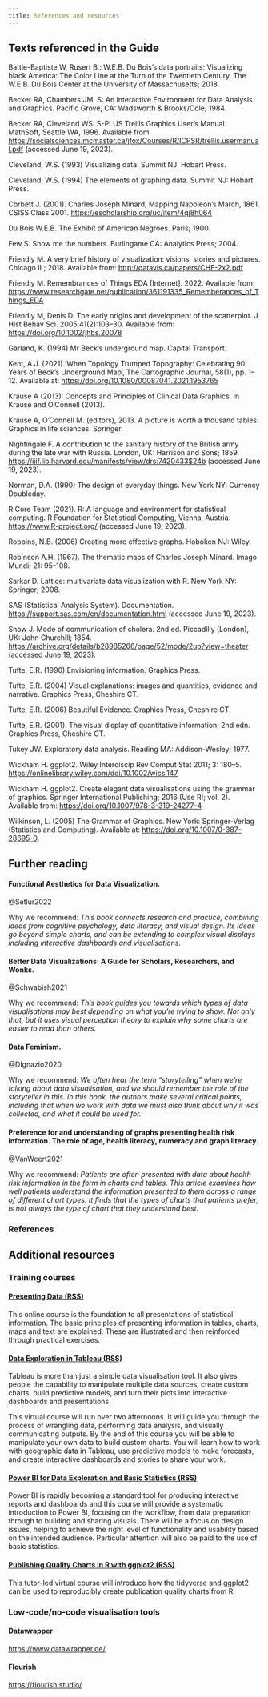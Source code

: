 ```yaml
---
title: References and resources
---
```


## Texts referenced in the Guide

Battle-Baptiste W, Rusert B.: W.E.B. Du Bois's data portraits: Visualizing black America: The Color Line at the Turn of the Twentieth Century. The W.E.B. Du Bois Center at the University of Massachusetts; 2018.

Becker RA, Chambers JM. S: An Interactive Environment for Data Analysis and Graphics. Pacific Grove, CA: Wadsworth & Brooks/Cole; 1984. 

Becker RA, Cleveland WS: S-PLUS Trellis Graphics User's Manual. MathSoft, Seattle WA, 1996. Available from <https://socialsciences.mcmaster.ca/jfox/Courses/R/ICPSR/trellis.usermanual.pdf> (accessed June 19, 2023).

Cleveland, W.S. (1993) Visualizing data. Summit NJ: Hobart Press.

Cleveland, W.S. (1994) The elements of graphing data. Summit NJ: Hobart Press.

Corbett J. (2001). Charles Joseph Minard, Mapping Napoleon's March, 1861. CSISS Class 2001. <https://escholarship.org/uc/item/4qj8h064> 

Du Bois W.E.B. The Exhibit of American Negroes. Paris; 1900.

Few S. Show me the numbers. Burlingame CA: Analytics Press; 2004.

Friendly M. A very brief history of visualization: visions, stories and pictures. Chicago IL; 2018. Available from: <http://datavis.ca/papers/CHF-2x2.pdf>

Friendly M. Remembrances of Things EDA \[Internet\]. 2022. Available from: <https://www.researchgate.net/publication/361191335_Rememberances_of_Things_EDA> 

Friendly M, Denis D. The early origins and development of the scatterplot. J Hist Behav Sci. 2005;41(2):103--30. Available from: <https://doi.org/10.1002/jhbs.20078> 

Garland, K. (1994) Mr Beck's underground map. Capital Transport. 

Kent, A.J. (2021) 'When Topology Trumped Topography: Celebrating 90 Years of Beck's Underground Map', The Cartographic Journal, 58(1), pp. 1--12. Available at: <https://doi.org/10.1080/00087041.2021.1953765> 

Krause A (2013): Concepts and Principles of Clinical Data Graphics. In Krause and O'Connell (2013).

Krause A, O'Connell M. (editors), 2013. A picture is worth a thousand tables: Graphics in life sciences. Springer.

Nightingale F. A contribution to the sanitary history of the British army during the late war with Russia. London, UK: Harrison and Sons; 1859. <https://iiif.lib.harvard.edu/manifests/view/drs:7420433$24b> (accessed June 19, 2023).

Norman, D.A. (1990) The design of everyday things. New York NY: Currency Doubleday.

R Core Team (2021). R: A language and environment for statistical computing. R Foundation for Statistical Computing, Vienna, Austria. [https://www.R-project.org/](https://www.r-project.org/) (accessed June 19, 2023).

Robbins, N.B. (2006) Creating more effective graphs. Hoboken NJ: Wiley.

Robinson A.H. (1967). The thematic maps of Charles Joseph Minard. Imago Mundi; 21: 95--108. 

Sarkar D. Lattice: multivariate data visualization with R. New York NY: Springer; 2008. 

SAS (Statistical Analysis System). Documentation. <https://support.sas.com/en/documentation.html> (accessed June 19, 2023).

Snow J. Mode of communication of cholera. 2nd ed. Piccadilly (London), UK: John Churchill; 1854. <https://archive.org/details/b28985266/page/52/mode/2up?view=theater> (accessed June 19, 2023).

Tufte, E.R. (1990) Envisioning information. Graphics Press.

Tufte, E.R. (2004) Visual explanations: images and quantities, evidence and narrative. Graphics Press, Cheshire CT.

Tufte, E.R. (2006) Beautiful Evidence. Graphics Press, Cheshire CT.

Tufte, E.R. (2001). The visual display of quantitative information. 2nd edn. Graphics Press, Cheshire CT.

Tukey JW. Exploratory data analysis. Reading MA: Addison-Wesley; 1977.

Wickham H. ggplot2. Wiley Interdiscip Rev Comput Stat 2011; 3: 180--5. <https://onlinelibrary.wiley.com/doi/10.1002/wics.147> 

Wickham H. ggplot2. Create elegant data visualisations using the grammar of graphics. Springer International Publishing; 2016 (Use R!; vol. 2). Available from: <https://doi.org/10.1007/978-3-319-24277-4> 

Wilkinson, L. (2005) The Grammar of Graphics. New York: Springer-Verlag (Statistics and Computing). Available at: <https://doi.org/10.1007/0-387-28695-0>.

## Further reading

#### Functional Aesthetics for Data Visualization.

@Setlur2022

Why we recommend: *This book connects research and practice, combining ideas from cognitive psychology, data literacy, and visual design. Its ideas go beyond simple charts, and can be extending to complex visual displays including interactive dashboards and visualisations.*

#### Better Data Visualizations: A Guide for Scholars, Researchers, and Wonks.

@Schwabish2021

Why we recommend: *This book guides you towards which types of data visualisations may best depending on what you're trying to show. Not only that, but it uses visual perception theory to explain why some charts are easier to read than others.*

#### Data Feminism.

@DIgnazio2020

Why we recommend: *We often hear the term "storytelling" when we're talking about data visualisation, and we should remember the role of the storyteller in this. In this book, the authors make several critical points, including that when we work with data we must also think about why it was collected, and what it could be used for.*

#### Preference for and understanding of graphs presenting health risk information. The role of age, health literacy, numeracy and graph literacy.

@VanWeert2021

Why we recommend: *Patients are often presented with data about health risk information in the form in charts and tables. This article examines how well patients understand the information presented to them across a range of different chart types. It finds that the types of charts that patients prefer, is not always the type of chart that they understand best.*

### References

::: {#refs}
:::

## Additional resources

### Training courses

#### [Presenting Data (RSS)](https://rss.org.uk/training-events/training/public-courses/introduction-to-statistics/presenting-data/presenting-data-2021-12-25,-9-00am/#eventoverview)

This online course is the foundation to all presentations of statistical information. The basic principles of presenting information in tables, charts, maps and text are explained. These are illustrated and then reinforced through practical exercises.

#### [Data Exploration in Tableau (RSS)](https://rss.org.uk/training-events/training/public-courses/software-training/data-exploration-in-tableau/)

Tableau is more than just a simple data visualisation tool. It also gives people the capability to manipulate multiple data sources, create custom charts, build predictive models, and turn their plots into interactive dashboards and presentations.

This virtual course will run over two afternoons. It will guide you through the process of wrangling data, performing data analysis, and visually communicating outputs. By the end of this course you will be able to manipulate your own data to build custom charts. You will learn how to work with geographic data in Tableau, use predictive models to make forecasts, and create interactive dashboards and stories to share your work.

#### [Power BI for Data Exploration and Basic Statistics (RSS)](https://rss.org.uk/training-events/training/public-courses/software-training/power-bi-for-data-exploration-and-basic-statistics/)

Power BI is rapidly becoming a standard tool for producing interactive reports and dashboards and this course will provide a systematic introduction to Power BI, focusing on the workflow, from data preparation through to building and sharing visuals. There will be a focus on design issues, helping to achieve the right level of functionality and usability based on the intended audience. Particular attention will also be paid to the use of basic statistics.

#### [Publishing Quality Charts in R with ggplot2 (RSS)](https://rss.org.uk/training-events/training/public-courses/software-training/publishing-quality-charts-in-r-with-ggplot2/)

This tutor-led virtual course will introduce how the tidyverse and ggplot2 can be used to reproducibly create publication quality charts from R.

### Low-code/no-code visualisation tools

#### Datawrapper

<https://www.datawrapper.de/>

#### Flourish

<https://flourish.studio/>
